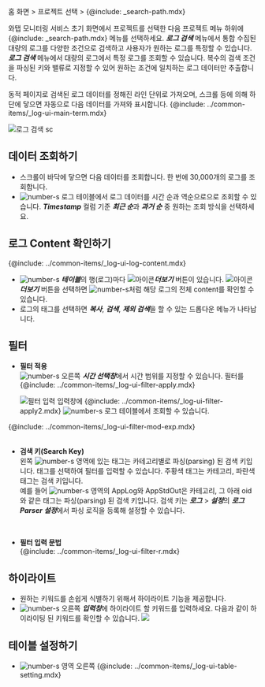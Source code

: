 홈 화면 > 프로젝트 선택 > {@include: _search-path.mdx}

와탭 모니터링 서비스 초기 화면에서 프로젝트를 선택한 다음 프로젝트 메뉴 하위에 {@include: _search-path.mdx} 메뉴를 선택하세요. ***로그 검색*** 메뉴에서 통합 수집된 대량의 로그를 다양한 조건으로 검색하고 사용자가 원하는 로그를 특정할 수 있습니다. ***로그 검색*** 메뉴에서 대량의 로그에서 특정 로그를 조회할 수 있습니다. 복수의 검색 조건을 파싱된 키와 밸류로 지정할 수 있어 원하는 조건에 일치하는 로그 데이터만 추출합니다. 

동적 페이지로 검색된 로그 데이터를 정해진 라인 단위로 가져오며, 스크롤 등에 의해 하단에 닿으면 자동으로 다음 데이터를 가져와 표시합니다. {@include: ../common-items/_log-ui-main-term.mdx}

![로그 검색 sc](/img/log-search.png)

## 데이터 조회하기

* 스크롤이 바닥에 닿으면 다음 데이터를 조회합니다. 한 번에 30,000개의 로그를 조회합니다.
* ![number-s](/img/number-02.png) 로그 테이블에서 로그 데이터를 시간 순과 역순으로으로 조회할 수 있습니다. ***Timestamp*** 컬럼 기준 ***최근 순***과 ***과거 순*** 중 원하는 조회 방식을 선택하세요.

<!-- * ![number-s](/img/number-02.png) 로그 테이블의 ***Timestamp*** 컬럼을 선택하면 로그 데이터를 시간 역순으로 조회할 수 있습니다. -->

## 로그 Content 확인하기
{@include: ../common-items/_log-ui-log-content.mdx}
* ![number-s](/img/number-02.png) ***테이블***의 행(로그)마다 ![아이콘](/img/ic-caret-right.svg)***더보기*** 버튼이 있습니다. ![아이콘](/img/ic-caret-right.svg)***더보기*** 버튼을 선택하면 ![number-s](/img/number-04.png)처럼 해당 로그의 전체 content를 확인할 수 있습니다.
* 로그의 태그를 선택하면 ***복사***, ***검색***, ***제외 검색***을 할 수 있는 드롭다운 메뉴가 나타납니다.

## 필터

* **필터 적용**  
    ![number-s](/img/number-01.png) 오른쪽 ***시간 선택창***에서 시간 범위를 지정할 수 있습니다. 필터를 {@include: ../common-items/_log-ui-filter-apply.mdx} 
    
    ![필터 입력](/img/log-filter.png)
    입력창에 {@include: ../common-items/_log-ui-filter-apply2.mdx} ![number-s](/img/number-02.png) 로그 테이블에서 조회할 수 있습니다. 

<!-- ![](https://img.whatap.io/media/images/logsearch_007_filter.png) -->
<!-- 필터 수정과 수식 -->
{@include: ../common-items/_log-ui-filter-mod-exp.mdx}  
<br/>

* **검색 키(Search Key)**  
    왼쪽 ![number-s](/img/number-03.png) 영역에 있는 태그는 카테고리별로 파싱(parsing) 된 검색 키입니다. 태그를 선택하여 필터를 입력할 수 있습니다. <span class='logwr'>주황색</span> 태그는 카테고리, <span class='lowfg'>파란색</span> 태그는 검색 키입니다.  
    예를 들어 ![number-s](/img/number-03.png) 영역의 <span class='logwr'>AppLog</span>와 <span class='logwr'>AppStdOut</span>은 카테고리, 그 아래 <span class='lowfg'>oid</span>와 같은 태그는 파싱(parsing) 된 검색 키입니다. 검색 키는 ***로그*** > ***설정***의 ***로그 Parser 설정***에서 파싱 로직을 등록해 설정할 수 있습니다.  
<br/>

* **필터 입력 문법**  
{@include: ../common-items/_log-ui-filter-r.mdx}

## 하이라이트

* 원하는 키워드를 손쉽게 식별하기 위해서 하이라이트 기능을 제공합니다. 
* ![number-s](/img/number-02.png) 오른쪽 ***입력창***에 하이라이트 할 키워드를 입력하세요. 다음과 같이 하이라이팅 된 키워드를 확인할 수 있습니다.
![](https://img.whatap.io/media/images/logsearch_012_highlight.png)

## 테이블 설정하기

* ![number-s](/img/number-02.png) 영역 오른쪽 {@include: ../common-items/_log-ui-table-setting.mdx} 